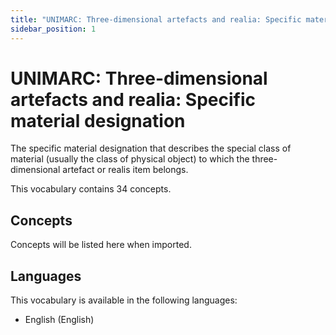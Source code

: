 ```yaml
---
title: "UNIMARC: Three-dimensional artefacts and realia: Specific material designation"
sidebar_position: 1
---
```


# UNIMARC: Three-dimensional artefacts and realia: Specific material designation

The specific material designation that describes the special class of material (usually the class of physical object) to which the three-dimensional artefact or realis item belongs.

This vocabulary contains 34 concepts.

## Concepts

Concepts will be listed here when imported.

## Languages

This vocabulary is available in the following languages:
- English (English)
